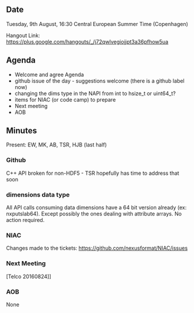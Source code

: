 ==Date==

Tuesday, 9th August, 16:30 Central European Summer Time (Copenhagen)

Hangout Link: https://plus.google.com/hangouts/_/j72qwlvegiojjpt3a36pfhow5ua

==Agenda==

* Welcome and agree Agenda
* github issue of the day - suggestions welcome (there is a github label now)
* changing the dims type in the NAPI from int to hsize_t or uint64_t?
* items for NIAC (or code camp) to prepare
* Next meeting
* AOB

==Minutes==

Present: EW, MK, AB, TSR, HJB (last half)

===Github===
C++ API broken for non-HDF5 - TSR hopefully has time to address that soon

===dimensions data type===
All API calls consuming data dimensions have a 64 bit version already (ex: nxputslab64). Except possibly the ones dealing with attribute arrays. No action required.

===NIAC===
Changes made to the tickets:
https://github.com/nexusformat/NIAC/issues

===Next Meeting===
[Telco 20160824]]

===AOB===
None